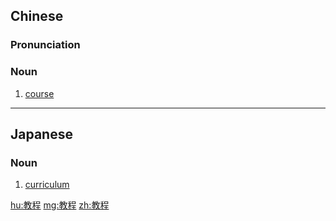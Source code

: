==Chinese==
{{zh-forms}}

===Pronunciation===
{{zh-pron
|m=jiàochéng
|c=gaau3 cing4
|cat=n
}}

===Noun===
{{zh-noun}}

# [[course]] {{gloss|especially in a publication title}}

----

==Japanese==
{{ja-kanjitab|教|程}}

===Noun===
{{ja-noun|きょうてい}}

# [[curriculum]]

[[hu:教程]]
[[mg:教程]]
[[zh:教程]]